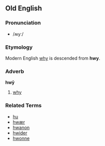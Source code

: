 ==Old English==
===Pronunciation===
*/ʍyː/
===Etymology===
Modern English [[why]] is descended from '''hwy'''.
===Adverb===
'''hwȳ'''

#[[why]]
===Related Terms===
*[[hu]]
*[[hwær]]
*[[hwanon]]
*[[hwider]]
*[[hwonne]]